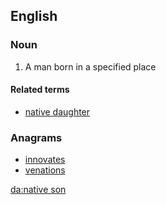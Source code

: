 ==English==

===Noun===
{{en-noun|head=[[native]] [[son]]}}

# A man born in a specified place

====Related terms====
* [[native daughter]]

===Anagrams===
* [[innovates#English|innovates]]
* [[venations#English|venations]]

[[da:native son]]